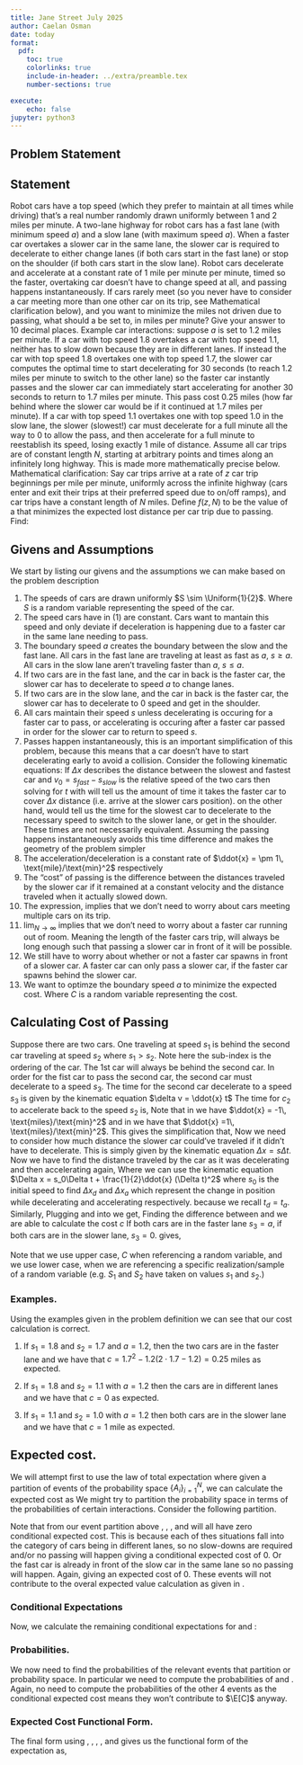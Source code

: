```yaml
---
title: Jane Street July 2025
author: Caelan Osman
date: today
format:
  pdf:
    toc: true
    colorlinks: true
    include-in-header: ../extra/preamble.tex
    number-sections: true

execute:
    echo: false
jupyter: python3
---
```



\newpage

## Problem Statement

::: {.callout-note icon=false}

## Statement

Robot cars have a top speed (which they prefer to maintain at all times while driving) that’s a real number randomly drawn uniformly between 1 and 2 miles per minute. 
A two-lane highway for robot cars has a fast lane (with minimum speed $a$) and a slow lane (with maximum speed $a$). 
When a faster car overtakes a slower car in the same lane, the slower car is required to decelerate to either change lanes (if both cars start in the fast lane) or stop on the shoulder (if both cars start in the slow lane). 
Robot cars decelerate and accelerate at a constant rate of 1 mile per minute per minute, timed so the faster, overtaking car doesn’t have to change speed at all, and passing happens instantaneously. 
If cars rarely meet (so you never have to consider a car meeting more than one other car on its trip, see Mathematical clarification below), and you want to minimize the miles not driven due to passing, what should a be set to, in miles per minute? Give your answer to 10 decimal places.
\newline
\newline
Example car interactions: suppose $a$ is set to 1.2 miles per minute. If a car with top speed 1.8 overtakes a car with top speed 1.1, neither has to slow down because they are in different lanes. 
If instead the car with top speed 1.8 overtakes one with top speed 1.7, the slower car computes the optimal time to start decelerating for 30 seconds (to reach 1.2 miles per minute to switch to the other lane) so the faster car instantly passes and the slower car can immediately start accelerating for another 30 seconds to return to 1.7 miles per minute. 
This pass cost 0.25 miles (how far behind where the slower car would be if it continued at 1.7 miles per minute).
\newline
\newline
If a car with top speed 1.1 overtakes one with top speed 1.0 in the slow lane, the slower (slowest!) car must decelerate for a full minute all the way to 0 to allow the pass, and then accelerate for a full minute to reestablish its speed, losing exactly 1 mile of distance.
\newline
\newline
Assume all car trips are of constant length $N$, starting at arbitrary points and times along an infinitely long highway. 
This is made more mathematically precise below.
\newline
\newline
Mathematical clarification: Say car trips arrive at a rate of $z$ car trip beginnings per mile per minute, uniformly across the infinite highway (cars enter and exit their trips at their preferred speed due to on/off ramps), and car trips have a constant length of $N$ miles. Define $f(z,N)$ to be the value of a that minimizes the expected lost distance per car trip due to passing. Find:

\begin{align*}
  \lim_{N\to\infty}\left[\lim_{z\to 0+} f(z,N)\right]
\end{align*}
:::


## Givens and Assumptions

We start by listing our givens and the assumptions we can make based on the problem description

1. The speeds of cars are drawn uniformly $S \sim \Uniform{1}{2}$. 
   Where $S$ is a random variable representing the speed of the car. 
2. The speed cars have in (1) are constant. Cars want to mantain this speed and only deviate if deceleration is happening due to a faster car in the same lane needing to pass. 
3. The boundary speed $a$ creates the boundary between the slow and the fast lane. 
   All cars in the fast lane are traveling at least as fast as $a$, $s \geq a$. 
   All cars in the slow lane aren't traveling faster than $a$, $s \leq a$.
4. If two cars are in the fast lane, and the car in back is the faster car, the slower car has to decelerate to speed $a$ to change lanes.
5. If two cars are in the slow lane, and the car in back is the faster car, the slower car has to decelerate to $0$ speed and get in the shoulder. 
6. All cars maintain their speed $s$ unless decelerating is occuring for a faster car to pass, or accelerating is occuring after a faster car passed in order for the slower car to return to speed $s$.
7. Passes happen instantaneously, this is an important simplification of this problem, because this means that a car doesn't have to start decelerating early to avoid a collision.
   Consider the following kinematic equations:
   \begin{align}
      &\Delta x= v_0t + \frac{1}{2}{at^2} \label{eq:1},\\
      &\Delta v = at.\label{eq:2}
   \end{align}
  If $\Delta x$ describes the distance between the slowest and fastest car and $v_0 = s_{fast}-s_{slow}$ is the relative speed of the two cars then solving for $t$ with \cref{eq:1} will tell us the amount of time it takes the faster car to cover $\Delta x$ distance (i.e. arrive at the slower cars position).
  \Cref{eq:2} on the other hand, would tell us the time for the slowest car to decelerate to the necessary speed to switch to the slower lane, or get in the shoulder. 
  These times are not necessarily equivalent. 
  Assuming the passing happens instantaneously avoids this time difference and makes the geometry of the problem simpler
8. The acceleration/deceleration is a constant rate of $\ddot{x} = \pm 1\, \text{mile}/\text{min}^2$ respectively
8. The "cost" of passing is the difference between the distances traveled by the slower car if it remained at a constant velocity and the distance traveled when it actually slowed down.
9. The expression,
   \begin{align*}
      \lim_{z\to 0^+} f(z,N),
   \end{align*}
   implies that we don't need to worry about cars meeting multiple cars on its trip.
10. $\lim_{N\to\infty}$ implies that we don't need to worry about a faster car running out of room. 
     Meaning the length of the faster cars trip, will always be long enough such that passing a slower car in front of it will be possible. 
11. We still have to worry about whether or not a faster car spawns in front of a slower car. 
    A faster car can only pass a slower car, if the faster car spawns behind the slower car.
12. We want to optimze the boundary speed $a$ to minimize the expected cost. 
   \begin{align*}
      a^* = \argmin_{a} \E[C]
   \end{align*}
   Where $C$ is a random variable representing the cost.


## Calculating Cost of Passing
Suppose there are two cars. 
One traveling at speed $s_1$ is behind the second car traveling at speed $s_2$ where $s_1 > s_2$. 
Note here the sub-index is the ordering of the car. 
The 1st car will always be behind the second car. 
In order for the fist car to pass the second car, the second car must decelerate to a speed $s_3$. 
The time for the second car decelerate to a speed $s_3$ is given by the kinematic equation $\delta v = \ddot{x} t$
\begin{align}
  t_{d} = \frac{s_3 - s_2}{\ddot{x}}\label{eq:t-d}
\end{align}
The time for $c_2$ to accelerate back to the speed $s_2$ is,
\begin{align}
  t_{a} = \frac{s_2 - s_3}{\ddot{x}}\label{eq:t-a}
\end{align}
Note that in \cref{eq:t-d} we have $\ddot{x} = -1\, \text{miles}/\text{min}^2$ and in \cref{eq:t-a} we have that $\ddot{x} =1\, \text{miles}/\text{min}^2$.
This gives the simplification that,
\begin{align}
  t_a = t_d = \frac{s_2-s_3}{1} = (s_2-s_3)\, \text{miles/min} \label{eq:t}
\end{align}
Now we need to consider how much distance the slower car could've traveled if it didn't have to decelerate. 
This is simply given by the kinematic equation $\Delta x = s\Delta t$. 
\begin{align}
  \nonumber \Delta x_{0} &= s_2 \Delta t,\\
  \nonumber&= s_2 (t_a + t_d),\\ 
  \nonumber&= 2s_2 t_a,\\
  &= 2 s_2 (s_2 - s_3)\label{eq:delta-x-max}
\end{align}
Now we have to find the distance traveled by the car as it was decelerating and then accelerating again,
\begin{align}
  \Delta x_1 = \Delta x_d + \Delta x_a \label{eq:delta-x-1-sum}
\end{align}
Where we can use the kinematic equation $\Delta x = s_0\Delta t + \frac{1}{2}\ddot{x} (\Delta t)^2$ where $s_0$ is the initial speed
to find $\Delta x_d$ and $\Delta x_a$ which represent the change in position while decelerating and accelerating respectively.
\begin{align}
  \Delta x_d = s_2 t_d + \frac{1}{2} (-1) t_d^2 = s_2 t_a - \frac{1}{2} t_a^2 \label{eq:delta-x-d}
\end{align}
because we recall $t_d = t_a$.
Similarly,
\begin{align}
  \Delta x_a = s_3 t_a + \frac{1}{2} (1) t_a^2 = s_3 t_a +  \frac{1}{2} t_a^2 \label{eq:delta-x-a}
\end{align}
Plugging \cref{eq:delta-x-d} and \cref{eq:delta-x-a} into \cref{eq:delta-x-1-sum} we get,
\begin{align}
  \nonumber \Delta x_1 &= s_2 t_a - \frac{1}{2} t_a^2 +  s_3 t_a +  \frac{1}{2} t_a^2,\\
  \nonumber &= t_a(s_2 + s_3),\\
  &= (s_2-s_3)(s_2 + s_3) \label{eq:delta-x-min}
\end{align}
Finding the difference between \cref{eq:delta-x-min} and \cref{eq:delta-x-max} we are able to calculate the cost $c$
\begin{align}
  \nonumber C &= \Delta x_0 - \Delta x_ 1,\\
  \nonumber &= 2 s_2 (s_2 - s_3) - (s_2-s_3)(s_2 + s_3),\\
  \nonumber &= 2 s_2^2 - 2s_3s_2 - s_2^2 + s_3^2,\\
  \nonumber &= s_2^2 - 2s_3s_2 + s_3^2,\\
  &= s_2^2 - s_3(2s_2 - s_3). \label{eq:cost}
\end{align}
If both cars are in the faster lane $s_3 = a$, if both cars are in the slower lane, $s_3 = 0$.
\Cref{eq:cost} gives,
\begin{align}
  &c_{\text{fast}} = s_2^2 - a(2s_2 - a), \label{eq:cost-fast}\\
  &c_{\text{slow}} = s_2^2, \label{eq:cost-slow}\\
  &c_{\text{diff lanes}} = 0. \label{eq:cost-different-lanes}
\end{align}

Note that we use upper case, $C$ when referencing a random variable, and we use lower case, when we are referencing a specific realization/sample of a random variable (e.g. $S_1$ and $S_2$ have taken on values $s_1$ and $s_2$.)

### Examples. 
Using the examples given in the problem definition we can see that our cost calculation is correct. 

1. If $s_1 = 1.8$ and $s_2=1.7$ and $a = 1.2$, then the two cars are in the faster lane and we have that
$c = 1.7^2 - 1.2(2\cdot 1.7 - 1.2) = 0.25$ miles as expected.

2. If $s_1 = 1.8$ and $s_2 = 1.1$ with $a=1.2$ then the cars are in different lanes and we have that $c=0$ as expected. 

3. If $s_1 = 1.1$ and $s_2 = 1.0$ with $a=1.2$ then both cars are in the slower lane and we have that $c = 1$ mile as expected.

## Expected cost.

We will attempt first to use the law of total expectation where given a partition of events of the probability space $\{A_i\}_{i=1}^N$, we can calculate the expected cost as 
\begin{align}
\E[C] = \sum_{i}^N \E[C|A_i]P(A_i). \label{eq:lote}
\end{align}
We might try to partition the probability space in terms of the probabilities of certain interactions. 
Consider the following partition. 
\begin{enumerate}[label=(\roman*)]
  \item \label{item:event-slow-lane-fast-car-behind} $s_1, s_2 < a$ with $s_1 > s_2$ (Both cars in the slow lane with the faster car behind),
  \item \label{item:event-slow-lane-fast-car-front} $s_1, s_2 < a$ with $s_1 < s_2$  (Both cars in the slow lane with the faster car in front),
  \item \label{item:event-fast-lane-fast-car-behind} $s_1, s_2 > a$ with $s_1 > s_2$  (Both cars in fast lane with the faster car behind),
  \item \label{item:event-fast-lane-fast-car-front} $s_1, s_2 > a$ with $s_1 < s_2$ (Both cars in the fast lane with the faster car in front),
  \item \label{item:diff-lane-1} $s_1 < a$ and $s_2 > a$ (The car behind in the slow lane and the car in front in the fast lane),
  \item \label{item:diff-lane-2} $s_1 > a$ and $s_2 < a$ (The car behind in the fast lane and the car in front in the slow lane).
\end{enumerate}

Note that from our event partition above \cref{item:event-slow-lane-fast-car-front}, \cref{item:event-fast-lane-fast-car-front}, \cref{item:diff-lane-1}, and \cref{item:diff-lane-2} will all have zero 
conditional expected cost. 
This is because each of thes situations fall into the category of cars being in different lanes, so no slow-downs are required and/or no passing will happen giving a conditional expected cost of 0. 
Or the fast car is already in front of the slow car in the same lane so no passing will happen. Again, giving an expected cost of 0. 
These events will not contribute to the overal expected value calculation as given in \cref{eq:lote}.

### Conditional Expectations

Now, we calculate the remaining conditional expectations for \cref{item:event-slow-lane-fast-car-behind} and \cref{item:event-fast-lane-fast-car-behind}:
\begin{enumerate}

\item \label{item:slow-lane-fast-car-behind} The event that both cars are in the slow lane with the faster car behind the slower car leads to a well defined cost.
  By the definition of conditional expectation,
   \begin{align*}
     \E[C| S_1 < a, \, S_2 < a, \,S_2 < S_1] = \E[C| S_1 < a,\, S_2 < S_1 < a]
   \end{align*}
   Note that $S_2 \sim \Uniform{1}{2}$.
   By the law of the unconcious statastician we have that,
   \begin{align}
      \nonumber E[S_2^2] &= \int_{s_2}s_2^2 f_{S_2}(s_2)\, ds_2,\\ 
      \nonumber&= \int_1^2 s_2^2 \cdot \frac{1}{1-2}\, ds_2,\\
      \nonumber&= \int_1^2 s^2 \,ds_2,\\
      \nonumber&= \left.\frac{1}{3}s^3\right|_1^2,\\
      \nonumber&= \frac{1}{3}(8-1),\\
      & = \frac73 \approx 2.33. \label{eq:E-S2-square}
   \end{align}
   This makes sense as the square term will concentrate the values more near the right end of the domain $[1,2]$. 
   Which gives,
   \begin{align}
    \E[C|\text{slow}] = \frac73 \label{eq:expected-cost-slow-lane-fast-car-behind}.
   \end{align}
   Note that,
   \begin{align}
     \E[s_2] = \int_1^2 s_2 ds_2 = \frac{3}{2} = 1.5, \label{eq:E-S2}
   \end{align}
   as one would expect. 

\item \label{item:fast-lane-fast-car-behind} The event that both cars are in the fast lane with the faster car behind the slower car initially. 
   Which leads to a well defined expected cost of
   \begin{align*}
     \E[C|\text{fast}] &= \E[C_{\text{fast}}]\\
     &= \E[s_2^2 -a(2s_2 - a)],\\
     &= \E[s_2^2] -2a \E[s_2] + a^2 
   \end{align*}
   Where we use the fact that the expected value operator is linear.
   Using \cref{eq:E-S2-square} and \cref{eq:E-S2}.
   \begin{align}
     \E[C|\text{fast}] = \frac{7}{3} - 3a + a^2. \label{eq:expected-cost-fast-lane-fast-car-behind}
   \end{align}

\item The event that both cars are in the fast lane with the faster car in front of the slower car initially.
   Will this will have an expected cost of $0$ since the front car wil never hav to pass the slower car. 
   Therefore it won't contribute to $\E[C]$.

\item The event that both cars are in the slow lane with the faster car in front of the slower car initially.
   This as well will have an expected cost of $0$ since the front car wil never hav to pass the slower car. 
   Therefore it won't contribute to $\E[C]$.

\end{enumerate}

### Probabilities. 
We now need to find the probabilities of the relevant events that partition or probability space. 
In particular we need to compute the probabilities of \cref{item:event-slow-lane-fast-car-behind} and \cref{item:event-fast-lane-fast-car-behind}.
Again, no need to compute the probabilities of the other 4 events as the conditional expected cost means they won't contribute to $\E[C]$ anyway.

\begin{enumerate}
  \item We compute the probability that both cars are in the slow lane where c the fast car is behind the slow car and the car behind is faster than the car ahead,
  Using the definition of conditional probability,
  \begin{align*}
    P(S_1 < a, \, S_2 < a, S_2 < S_1) &= P(S_1 < a, \, S_2 < S_1 < a),\\
    &= P(S_1 < a, \, S_2 < S_1).
  \end{align*}
  Where we use the fact that because $S_1 < a$ and $S_2 < a$ and $S_1 < S_2$ implies that $S_2 < S_1$.
  Computing the conditional probability,
  \begin{align*}
    P(S_1 < a, \, S_2 < S_1) &= \int_1^a\int_1^{s_1} f_{S_1}(s_1) f_{S_2}(s_2)\, ds_2 ds_1,\\
    &= \int_1^a\int_1^{s_1} \left(\frac{1}{2-1}\right)^2 \, ds_2 ds_1,\\
    &= \int_1^a\int_1^{s_1} \, ds_2 ds_1,\\
    &= \int_1^a (s_1 - 1) \, d_{s_{1}},\\
    &= \frac12 \left.(s_1 - 1)^2\right|_1^a\\
  \end{align*}
  Evaluating this expression yields,
  \begin{align}
    P(S_1 < a\, S_2 < a, \, S_2 < S_1) &= \frac12 (a - 1)^2\label{eq:probability-slow-lane-fast-car-behind}
  \end{align}
  \item We compute the probability that both cars are in the fast lane where the fast car is behind the slow car. 
  \begin{align*}
    P(S_1 >a, \, S_2 > a,\, S_2 < S_1) &= P(a < S_1,\, a < S_2 < S_1).
  \end{align*}
  Computing this,
  \begin{align*}
    P(a < S_1, \, a < S_2 < S_1) &= \int_{a}^{2} \int_{a}^{s_1} f_{S_1}(s_1) f_{S_2}(s_2) ds_2 ds_1,\\
    &= \int_{a}^{2} \int_{a}^{s_1}  ds_2 ds_1,\\
    &= \int_{a}^{2} (s_1 - a) ds_1,\\
    &= \frac{1}{2} \left.(s_1 - a)^2\right|_{a}^{2} ,\\
  \end{align*}
  Evaluating this we get,
  \begin{align}
    P(S_1 >a, \, S_2 > a, \,S_2 < S_1) &= \frac{1}{2} (2 - a)^2. \label{eq:probability-fast-lane-fast-car-behind}
  \end{align}
\end{enumerate}

### Expected Cost Functional Form.

The final form using \cref{eq:lote}, \cref{eq:expected-cost-slow-lane-fast-car-behind}, \cref{eq:expected-cost-fast-lane-fast-car-behind}, \cref{eq:probability-slow-lane-fast-car-behind}, and \cref{eq:probability-fast-lane-fast-car-behind} gives us the functional form of the expectation as,
\begin{align*}
  \E[C] = \frac73\cdot  \frac12 (a-1)^2 + \left(\frac73 -3a + a^2\right) \cdot  \frac12 (2-a)^2 
\end{align*}



